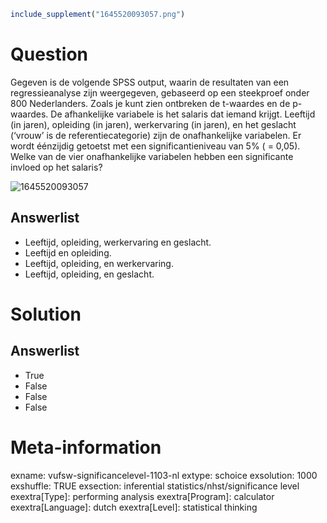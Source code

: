 ```r
include_supplement("1645520093057.png")
```

Question
========
Gegeven is de volgende SPSS output, waarin de resultaten van een
regressieanalyse zijn weergegeven, gebaseerd op een steekproef onder 800
Nederlanders. Zoals je kunt zien ontbreken de t-waardes en de p-waardes.
De afhankelijke variabele is het salaris dat iemand krijgt. Leeftijd (in
jaren), opleiding (in jaren), werkervaring (in jaren), en het geslacht
(‘vrouw’ is de referentiecategorie) zijn de onafhankelijke variabelen.
Er wordt éénzijdig getoetst met een significantieniveau van 5% ( =
0,05).  
Welke van de vier onafhankelijke variabelen hebben een significante
invloed op het salaris?   
  
<img src="1645520093057.png" class="fr-fic fr-dii tvcss_2"
alt="1645520093057" />

Answerlist
----------
* Leeftijd, opleiding, werkervaring en geslacht.
* Leeftijd en opleiding.
* Leeftijd, opleiding, en werkervaring.
* Leeftijd, opleiding, en geslacht.

Solution
========










Answerlist
----------
* True
* False
* False
* False

Meta-information
================
exname: vufsw-significancelevel-1103-nl
extype: schoice
exsolution: 1000
exshuffle: TRUE
exsection: inferential statistics/nhst/significance level
exextra[Type]: performing analysis
exextra[Program]: calculator
exextra[Language]: dutch
exextra[Level]: statistical thinking

